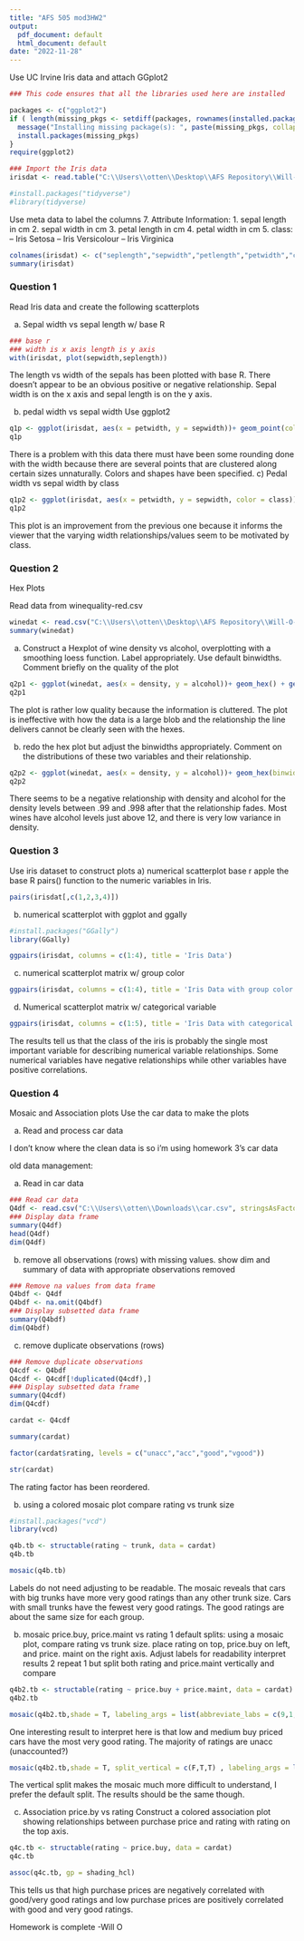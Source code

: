 ---
title: "AFS 505 mod3HW2"
output:
  pdf_document: default
  html_document: default
date: "2022-11-28"
---
Use UC Irvine Iris data and attach GGplot2

```{r}
### This code ensures that all the libraries used here are installed

packages <- c("ggplot2")
if ( length(missing_pkgs <- setdiff(packages, rownames(installed.packages()))) > 0) { 
  message("Installing missing package(s): ", paste(missing_pkgs, collapse = ", "))
  install.packages(missing_pkgs)
}
require(ggplot2)
```

```{r}
### Import the Iris data
irisdat <- read.table("C:\\Users\\otten\\Desktop\\AFS Repository\\Will-O-AFS505\\iris.data", sep = ",")
```

```{r}
#install.packages("tidyverse")
#library(tidyverse)
```
Use meta data to label the columns
7. Attribute Information:
   1. sepal length in cm
   2. sepal width in cm
   3. petal length in cm
   4. petal width in cm
   5. class: 
      -- Iris Setosa
      -- Iris Versicolour
      -- Iris Virginica



```{r}
colnames(irisdat) <- c("seplength","sepwidth","petlength","petwidth","class")
summary(irisdat)
```

### Question 1

Read Iris data and create the following scatterplots

a) Sepal width vs sepal length w/ base R

```{r}
### base r
### width is x axis length is y axis
with(irisdat, plot(sepwidth,seplength))
```
The length vs width of the sepals has been plotted with base R. There doesn't appear to be an obvious positive or negative relationship. Sepal width is on the x axis and sepal length is on the y axis.

b) pedal width vs sepal width Use ggplot2

```{r}
q1p <- ggplot(irisdat, aes(x = petwidth, y = sepwidth))+ geom_point(color = 'blue', shape = 2) + ggtitle(label = "Petal Width vs Sepal Width") + xlab( "Petal Width")+ ylab("Sepal Width")
q1p
```
There is a problem with this data there must have been some rounding done with the width because there are several points that are clustered along certain sizes unnaturally. Colors and shapes have been specified. 
c) Pedal width vs sepal width by class
```{r}
q1p2 <- ggplot(irisdat, aes(x = petwidth, y = sepwidth, color = class))+ geom_point(shape = 5) + ggtitle(label = "Petal Width vs Sepal Width by Class") + xlab( "Petal Width")+ ylab("Sepal Width")
q1p2
```
This plot is an improvement from the previous one because it informs the viewer that the varying width relationships/values seem to be motivated by class.

### Question 2
Hex Plots

Read data from winequality-red.csv

```{r}
winedat <- read.csv("C:\\Users\\otten\\Desktop\\AFS Repository\\Will-O-AFS505\\winequality-red.csv")
summary(winedat)
```
a) Construct a Hexplot of wine density vs alcohol, overplotting with a smoothing loess function. Label appropriately. Use default binwidths. Comment briefly on the quality of the plot

```{r}
q2p1 <- ggplot(winedat, aes(x = density, y = alcohol))+ geom_hex() + geom_smooth(method = 'loess', color = 'red', formula = y~x) + ggtitle(label = "Wine Density x Alcohol Hexplot") + xlab( "Density")+ ylab("Alcohol")
q2p1
```
The plot is rather low quality because the information is cluttered. The plot is ineffective with how the data is a large blob and the relationship the line delivers cannot be clearly seen with the hexes.

b) redo the hex plot but adjust the binwidths appropriately. Comment on the distributions of these two variables and their relationship.

```{r}
q2p2 <- ggplot(winedat, aes(x = density, y = alcohol))+ geom_hex(binwidth = c(.00015,.2)) + geom_smooth(method = 'loess', color = 'red', formula = y~x) + ggtitle(label = "Adjusted Wine Density x Alcohol Hexplot") + xlab( "Density")+ ylab("Alcohol")
q2p2
```
There seems to be a negative relationship with density and alcohol for the density levels between .99 and .998 after that the relationship fades. Most wines have alcohol levels just above 12, and there is very low variance in density.

### Question 3
Use iris dataset to construct plots
a) numerical scatterplot base r
  apple the base R pairs() function to the numeric variables in Iris. 

```{r}

pairs(irisdat[,c(1,2,3,4)])
```


b) numerical scatterplot with ggplot and ggally

```{r}
#install.packages("GGally")
library(GGally)
```


```{r}
ggpairs(irisdat, columns = c(1:4), title = 'Iris Data')
```

c) numerical scatterplot matrix w/ group color
```{r}
ggpairs(irisdat, columns = c(1:4), title = 'Iris Data with group color',progress = F, ggplot2::aes(color=class))
```

d) Numerical scatterplot matrix w/ categorical variable

```{r}
ggpairs(irisdat, columns = c(1:5), title = 'Iris Data with categorical variable',progress = F, ggplot2::aes(color=class))
```
The results tell us that the class of the iris is probably the single most important variable for describing numerical variable relationships. Some numerical variables have negative relationships while other variables have positive correlations.

### Question 4
Mosaic and Association plots
Use the car data to make the plots

a) Read and process car data

I don't know where the clean data is so i'm using homework 3's car data



old data management:

(a) Read in car data
```{r}
### Read car data
Q4df <- read.csv("C:\\Users\\otten\\Downloads\\car.csv", stringsAsFactors = TRUE)
### Display data frame
summary(Q4df)
head(Q4df)
dim(Q4df)
```
(b) remove all observations (rows) with missing values. show dim and summary of data with appropriate observations removed
```{r}
### Remove na values from data frame
Q4bdf <- Q4df
Q4bdf <- na.omit(Q4bdf)
### Display subsetted data frame
summary(Q4bdf)
dim(Q4bdf)
```
(c) remove duplicate observations (rows)
```{r}
### Remove duplicate observations
Q4cdf <- Q4bdf
Q4cdf <- Q4cdf[!duplicated(Q4cdf),]
### Display subsetted data frame
summary(Q4cdf)
dim(Q4cdf)
```




```{r}
cardat <- Q4cdf

summary(cardat)
```
```{r}
factor(cardat$rating, levels = c("unacc","acc","good","vgood"))
```

```{r}
str(cardat)
```
The rating factor has been reordered. 

b) using a colored mosaic plot compare rating vs trunk size

```{r}
#install.packages("vcd")
library(vcd)
```


```{r}
q4b.tb <- structable(rating ~ trunk, data = cardat)
q4b.tb
```
```{r}
mosaic(q4b.tb)
```
Labels do not need adjusting to be readable. The mosaic reveals that cars with big trunks have more very good ratings than any other trunk size. Cars with small trunks have the fewest very good ratings. The good ratings are about the same size for each group.

b) mosaic price.buy, price.maint vs rating
 1 default splits: using a mosaic plot, compare rating vs trunk size. place rating on top, price.buy on left, and price. maint on the right axis. Adjust labels for readability interpret results
 2 repeat 1 but split both rating and price.maint vertically and compare
 
```{r}
q4b2.tb <- structable(rating ~ price.buy + price.maint, data = cardat)
q4b2.tb
```
```{r}

mosaic(q4b2.tb,shade = T, labeling_args = list(abbreviate_labs = c(9,1,9)))
```
One interesting result to interpret here is that low and medium buy priced cars have the most very good rating. The majority of ratings are unacc (unaccounted?)

```{r}
mosaic(q4b2.tb,shade = T, split_vertical = c(F,T,T) , labeling_args = list(abbreviate_labs = c(9,6,1)))
```
 The vertical split makes the mosaic much more difficult to understand, I prefer the default split. The results should be the same though.
 
c) Association price.by vs rating
Construct a colored association plot showing relationships between purchase price and rating with rating on the top axis.

```{r}
q4c.tb <- structable(rating ~ price.buy, data = cardat)
q4c.tb
```

```{r}
assoc(q4c.tb, gp = shading_hcl)
```

This tells us that high purchase prices are negatively correlated with good/very good ratings and low purchase prices are positively correlated with good and very good ratings.

Homework is complete
-Will O

